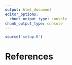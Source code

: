 ---
output: html_document
editor_options: 
  chunk_output_type: console
chunk_output_type: console
---

```{r}
source('setup.R')
```


# References 
\begin{itemize}
  \item[[1]] Henrik Madsen and Jan Holst, Modelling Non-Linear and Non-Stationary Time Series, December 2006. 
  \item[[2]] Madsen, H. (2007). Time series analysis. CRC Press.
  \item[[3]] Bacher, P. and Madsen, H. (2011). Identifying suitable models for the heat dynamics of buildings. Ernegy and Buildings Volume 43. 
\end{itemize}